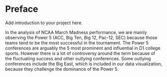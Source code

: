 # Preface {.unnumbered}

Add introduction to your project here.

In the analysis of NCAA March Madness performance, we are mainly observing the Power 5 (ACC, Big Ten, Big 12, Pac-12, SEC) because those teams tend to be the most successful in the tournament. The Power 5 conferences are arguably the 5 most prominent and influential in D1 college sports. However there is a lot of controversy around the term because of the fluctuating success and other outlying conferences. Some outlying conferences include the Big East, which is included in our data visualization, because they challenge the dominance of the Power 5. 
